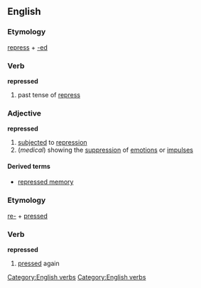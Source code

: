 == English ==
=== Etymology ===
[[repress]] + [[-ed]]
=== Verb ===
[[Category:English verbs]]
'''repressed'''
# past tense of [[repress]]
===Adjective===
'''repressed'''
#[[subjected]] to [[repression]]
#(''medical'') showing the [[suppression]] of [[emotion]]s or [[impulse]]s
====Derived terms====
*[[repressed memory]]
=== Etymology ===
[[re-]] + [[pressed]]
=== Verb ===
[[Category:English verbs]]
'''repressed'''
# [[pressed]] again